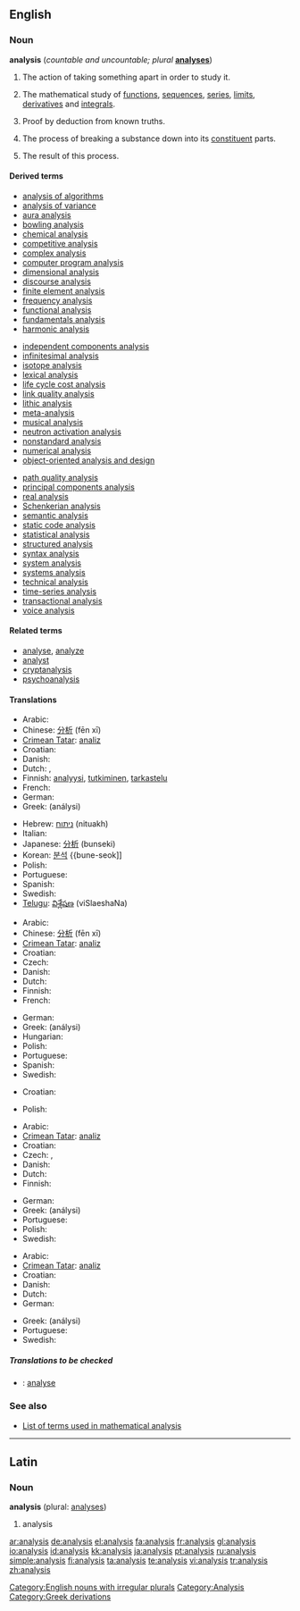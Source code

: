 {{see|Analysis}}
==English==

===Noun===
{{wikipedia}}
'''analysis''' (''countable and uncountable; plural'' '''[[analyses]]''')

# The action of taking something apart in order to study it.
# {{uncountable}} {{math}} The mathematical study of [[function]]s, [[sequence]]s, [[series]], [[limit]]s, [[derivative]]s and [[integral]]s.
# {{logic}} Proof by deduction from known truths.
# {{uncountable}} {{chemistry}} The process of breaking a substance down into its [[constituent]] parts.
# {{countable}} {{chemistry}} The result of this process.

====Derived terms====
<!--See Wikipedia for the meanings of many of these-->
{{top3}}
* [[analysis of algorithms]]<!--in computing-->
* [[analysis of variance]]<!--in statistics-->
* [[aura analysis]]<!--study of bodily auras and energy fields-->
* [[bowling analysis]]<!--in cricket-->
* [[chemical analysis]]
* [[competitive analysis]]<!--in computing-->
* [[complex analysis]]<!--in mathematics-->
* [[computer program analysis]]<!--in computing-->
* [[dimensional analysis]]<!--in physics and engineering-->
* [[discourse analysis]]<!--in linguistics-->
* [[finite element analysis]]<!--in signal processing-->
* [[frequency analysis]]<!--in crytography-->
* [[functional analysis]]<!--in mathematics-->
* [[fundamentals analysis]]<!--in economics-->
* [[harmonic analysis]]<!--in mathematics-->
{{mid3}}
* [[independent components analysis]]<!--in signal processing-->
* [[infinitesimal analysis]]<!--in mathematics-->
* [[isotope analysis]]<!--in archaeology and paleontology-->
* [[lexical analysis]]<!--in computing-->
* [[life cycle cost analysis]]
* [[link quality analysis]]<!--in signal processing-->
* [[lithic analysis]]<!--study of stone tools, in archaeology-->
* [[meta-analysis]]<!--in statistics-->
* [[musical analysis]]<!--in music-->
* [[neutron activation analysis]]<!--in chemistry-->
* [[nonstandard analysis]]<!--in mathematics-->
* [[numerical analysis]]<!--in mathematics-->
* [[object-oriented analysis and design]]<!--in computing-->
{{mid3}}
* [[path quality analysis]]<!--in signal processing-->
* [[principal components analysis]]<!--in signal processing-->
* [[real analysis]]<!--in mathematics-->
* [[Schenkerian analysis]]<!--in music-->
* [[semantic analysis]]<!--in computing-->
* [[static code analysis]]<!--in computing-->
* [[statistical analysis]]<!--in mathematics-->
* [[structured analysis]]<!--in computing-->
* [[syntax analysis]]<!--in computing-->
* [[system analysis]]<!--in electrical engineering-->
* [[systems analysis]]<!--study of large systems-->
* [[technical analysis]]<!--in economics-->
* [[time-series analysis]]<!--in statistics-->
* [[transactional analysis]]<!--in psychotherapy-->
* [[voice analysis]]<!--in linguistics-->
{{bottom}}

====Related terms====
* [[analyse]], [[analyze]]
* [[analyst]]
* [[cryptanalysis]]<!--in crytography-->
* [[psychoanalysis]]

====Translations====
{{trans-top|action of taking something apart to study it}}
* Arabic: {{t|ar|تحليل|sc=ARchar}}
* Chinese: [[分析]] (fēn xī)
* [[Crimean Tatar]]: [[analiz]]
* Croatian: {{t-|hr|analiza|f}}
* Danish: {{t-|da|analyse|c}}
* Dutch: {{t+|nl|analyse|f}}, {{t-|nl|ontleding|f}}
* Finnish: [[analyysi]], [[tutkiminen]], [[tarkastelu]]
* French: {{t+|fr|analyse|f}}
* German: {{t-|de|Analyse|f}}
* Greek: {{t|el|ανάλυση|f|sc=Grek}} (análysi)
{{trans-mid}}
* Hebrew: [[ניתוח]] (nituakh) {{m}}
* Italian: {{t+|it|analisi|f}}
* Japanese: [[分析]] (bunseki)
* Korean: [[분석]] {{bune-seok]]
* Polish: {{t-|pl|analiza|f}}
* Portuguese: {{t|pt|análise|f}}
* Spanish: {{t|es|an&aacute;lisis|m}}
* Swedish: {{t-|sv|analys|c}}
* [[Telugu]]: [[విశ్లేషణ]] (viSlaeshaNa)
{{trans-bottom}}

{{trans-top|in mathematics}}
* Arabic: {{t|ar|تحليل رياضي|sc=ARchar}}
* Chinese: [[分析]] (fēn xī)
* [[Crimean Tatar]]: [[analiz]]
* Croatian: {{t-|hr|analiza|f}}
* Czech: {{t+|cs|analýza|f}}
* Danish: {{t-|da|analyse|c}}
* Dutch: {{t+|nl|analyse|f}}
* Finnish: {{t+|fi|analyysi}}
* French: {{t+|fr|analyse|f}}
{{trans-mid}}
* German: {{t+|de|Analysis|f}}
* Greek: {{t|el|ανάλυση|f|sc=Grek}} (análysi)
* Hungarian: {{t|hu|analízis}}
* Polish: {{t-|pl|analiza|f}}
* Portuguese: {{t|pt|análise|f}}
* Spanish: {{t+|es|análisis|m}}
* Swedish: {{t-|sv|analys|c}}
{{trans-bottom}}

{{trans-top|proof by deduction from known truths}}
* Croatian: {{t-|hr|analiza|f}}
{{trans-mid}}
* Polish: {{t-|pl|analiza|f}}
{{trans-bottom}}

{{trans-top|chemistry: process of breaking a substance down}}
* Arabic: {{t|ar|تحليل مختبري|sc=Arab}}
* [[Crimean Tatar]]: [[analiz]]
* Croatian: {{t-|hr|analiza|f}}
* Czech: {{t-|cs|rozbor|m}}, {{t+|cs|analýza|f}}
* Danish: {{t-|da|analyse|c}}
* Dutch: {{t+|nl|analyse|f}}
* Finnish: {{t+|fi|analyysi}}
{{trans-mid}}
* German: {{t-|de|Analyse|f}}
* Greek: {{t|el|ανάλυση|f|sc=Grek}} (análysi)
* Portuguese: {{t|pt|análise|f}}
* Polish: {{t-|pl|analiza|f}}
* Swedish: {{t-|sv|analys|c}}
{{trans-bottom}}

{{trans-top|chemistry: result of this process}}
* Arabic: {{t|ar|تحليل معملي|sc=Arab}}
* [[Crimean Tatar]]: [[analiz]]
* Croatian: {{t-|hr|analiza|f}}
* Danish: {{t-|da|analyse|c}}
* Dutch: {{t+|nl|analyse|f}}
* German: {{t-|de|Analyse|f}}
{{trans-mid}}
* Greek: {{t|el|ανάλυση|f|sc=Grek}} (análysi)
* Portuguese: {{t|pt|análise|f}}
* Swedish: {{t-|sv|analys|c}}
{{trans-bottom}}

=====Translations to be checked=====
<!--Remove this section once all of the translations below have been moved into
the tables above.-->
{{checktrans}}
* {{ttbc|Interlingua}}: [[analyse]]

===See also===
* [[:Category:Analysis|List of terms used in mathematical analysis]]

[[Category:English nouns with irregular plurals]]

----

==Latin==

===Noun===
'''analysis''' {{f}} (plural: [[analyses]])

# analysis

[[Category:Analysis]]
[[Category:Greek derivations]]

[[ar:analysis]]
[[de:analysis]]
[[el:analysis]]
[[fa:analysis]]
[[fr:analysis]]
[[gl:analysis]]
[[io:analysis]]
[[id:analysis]]
[[kk:analysis]]
[[ja:analysis]]
[[pt:analysis]]
[[ru:analysis]]
[[simple:analysis]]
[[fi:analysis]]
[[ta:analysis]]
[[te:analysis]]
[[vi:analysis]]
[[tr:analysis]]
[[zh:analysis]]